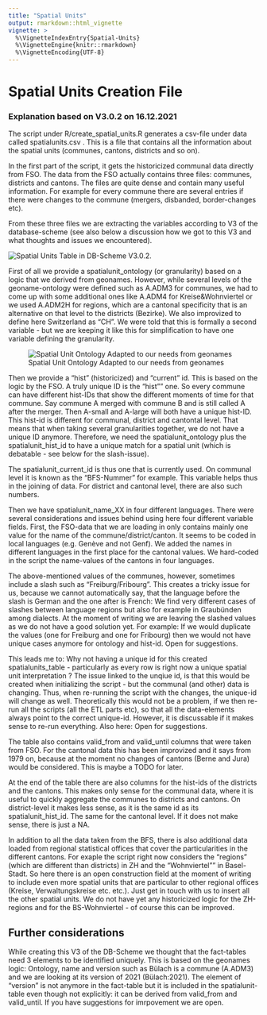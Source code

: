 ```yaml
---
title: "Spatial Units"
output: rmarkdown::html_vignette
vignette: >
  %\VignetteIndexEntry{Spatial-Units}
  %\VignetteEngine{knitr::rmarkdown}
  %\VignetteEncoding{UTF-8}
---
```



# Spatial Units Creation File

### Explanation based on V3.0.2 on 16.12.2021

The script under R/create_spatial_units.R generates a csv-file under data called spatialunits.csv . This is a file that contains all the information about the spatial units (communes, cantons, districts and so on).

In the first part of the script, it gets the historicized communal data directly from FSO. The data from the FSO actually contains three files: communes, districts and cantons. The files are quite dense and contain many useful information. For example for every commune there are several entries if there were changes to the commune (mergers, disbanded, border-changes etc). 

From these three files we are extracting the variables according to V3 of the database-scheme (see also below a discussion how we got to this V3 and what thoughts and issues we encountered). 

![Spatial Units Table in DB-Scheme V3.0.2](img/spatialunit.PNG).

First of all we provide a spatialunit_ontology (or granularity) based on a logic that we derived from geonames. However, while several levels of the geoname-ontology were defined such as A.ADM3 for communes, we had to come up with some additional ones like A.ADM4 for Kreise&Wohnviertel or we used A.ADM2H for regions, which are a cantonal specificity that is an alternative on that level to the districts (Bezirke). We also improvized to define here Switzerland as "CH". We were told that this is formally a second variable - but we are keeping it like this for simplification to have one variable defining the granularity.

![Spatial Unit Ontology Adapted to our needs from geonames](img/geonames.png)

Then we provide a "hist" (historicized) and "current" id. This is based on the logic by the FSO. A truly unique ID is the "hist"" one. So every commune can have different hist-IDs that show the different moments of time for that commune. Say commune A merged with commune B and is still called A after the merger. Then A-small and A-large will both have a unique hist-ID. This hist-id is different for communal, district and cantontal level. That means that when taking several granularities together, we do not have a unique ID anymore. Therefore, we need the spatialunit_ontology plus the spatialunit_hist_id to have a unique match for a spatial unit (which is debatable - see below for the slash-issue).

The spatialunit_current_id is thus one that is currently used. On communal level it is known as the "BFS-Nummer" for example. This variable helps thus in the joining of data. For district and cantonal level, there are also such numbers. 

Then we have spatialunit_name_XX in four different languages. There were several considerations and issues behind using here four different variable fields. First, the FSO-data that we are loading in only contains mainly one value for the name of the commune/district/canton. It seems to be coded in local languages (e.g. Genève and not Genf). We added the names in different languages in the first place for the cantonal values. We hard-coded in the script the name-values of the cantons in four languages. 

The above-mentioned values of the communes, however, sometimes include a slash such as "Freiburg/Fribourg". This creates a tricky issue for us, because we cannot automatically say, that the language before the slash is German and the one after is French: We find very different cases of slashes between language regions but also for example in Graubünden among dialects. At the moment of writing we are leaving the slashed values as we do not have a good solution yet. For example: If we would duplicate the values (one for Freiburg and one for Fribourg) then we would not have unique cases anymore for ontology and hist-id. Open for suggestions.

This leads me to: Why not having a unique id for this created spatialunits_table - particularly as every row is right now a unique spatial unit interpretation ? The issue linked to the unqiue id, is that this would be created when initializing the script - but the communal (and other) data is changing. Thus, when re-running the script with the changes, the unique-id will change as well. Theoretically this would not be a problem, if we then re-run all the scripts (all the ETL parts etc), so that all the data-elements always point to the correct unique-id. However, it is discussable if it makes sense to re-run everything. Also here: Open for suggestions.

The table also contains valid_from and valid_until columns that were taken from FSO. For the cantonal data this has been improvized and it says from 1979 on, because at the moment no changes of cantons (Berne and Jura) would be considered. This is maybe a TODO for later. 

At the end of the table there are also columns for the hist-ids of the districts and the cantons. This makes only sense for the communal data, where it is useful to quickly aggregate the communes to districts and cantons. On district-level it makes less sense, as it is the same id as its spatialunit_hist_id. The same for the cantonal level. If it does not make sense, there is just a NA.

In addition to all the data taken from the BFS, there is also additional data loaded from regional statistical offices that cover the particularities in the different cantons. For exaple the script right now considers the "regions" (which are different than districts) in ZH and the "Wohnviertel"" in Basel-Stadt. So here there is an open construction field at the moment of writing to include even more spatial units that are particular to other regional offices (Kreise, Verwaltungskreise etc. etc.). Just get in touch with us to insert all the other spatial units. We do not have yet any historicized logic for the ZH-regions and for the BS-Wohnviertel - of course this can be improved.

## Further considerations

While creating this V3 of the DB-Scheme we thought that the fact-tables need 3 elements to be identified uniquely. This is based on the geonames logic: Ontology, name and version such as Bülach is a commune (A.ADM3) and we are looking at its version of 2021 (Bülach:2021). The element of "version" is not anymore in the fact-table but it is included in the spatialunit-table even though not explicitly: it can be derived from valid_from and valid_until. If you have suggestions for imrpovement we are open. 








